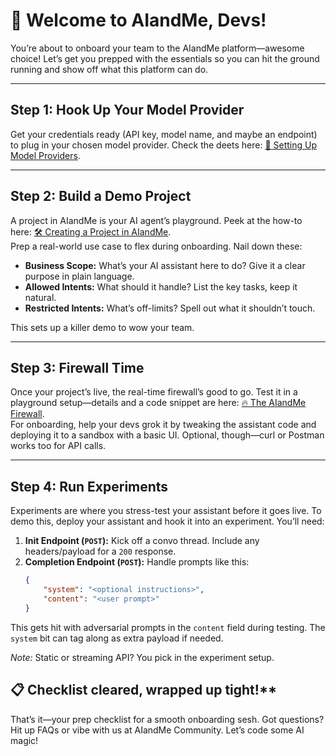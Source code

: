 # 🚀 Welcome to AIandMe, Devs!

You’re about to onboard your team to the AIandMe platform—awesome choice! Let’s get you prepped with the essentials so you can hit the ground running and show off what this platform can do.

---

## **Step 1: Hook Up Your Model Provider**  
Get your credentials ready (API key, model name, and maybe an endpoint) to plug in your chosen model provider. Check the deets here: [🔌 Setting Up Model Providers](model_providres).

---

## **Step 2: Build a Demo Project**  
A project in AIandMe is your AI agent’s playground. Peek at the how-to here: [🛠️ Creating a Project in AIandMe](creating_a_project).  
Prep a real-world use case to flex during onboarding. Nail down these:  
- **Business Scope:** What’s your AI assistant here to do? Give it a clear purpose in plain language.  
- **Allowed Intents:** What should it handle? List the key tasks, keep it natural.  
- **Restricted Intents:** What’s off-limits? Spell out what it shouldn’t touch.  

This sets up a killer demo to wow your team.

---

## **Step 3: Firewall Time**  
Once your project’s live, the real-time firewall’s good to go. Test it in a playground setup—details and a code snippet are here: [🔥 The AIandMe Firewall](firewall).  
For onboarding, help your devs grok it by tweaking the assistant code and deploying it to a sandbox with a basic UI. Optional, though—curl or Postman works too for API calls.

---

## **Step 4: Run Experiments**  
Experiments are where you stress-test your assistant before it goes live. To demo this, deploy your assistant and hook it into an experiment. You’ll need:  
1. **Init Endpoint (`POST`):** Kick off a convo thread. Include any headers/payload for a `200` response.  
2. **Completion Endpoint (`POST`):** Handle prompts like this:  
   ```json
   {
       "system": "<optional instructions>",
       "content": "<user prompt>"
   }
   ```

This gets hit with adversarial prompts in the `content` field during testing. The `system` bit can tag along as extra payload if needed.

_Note:_ Static or streaming API? You pick in the experiment setup.


## 📋 Checklist cleared, wrapped up tight!** 
That’s it—your prep checklist for a smooth onboarding sesh. Got questions? Hit up FAQs or vibe with us at AIandMe Community. Let’s code some AI magic!